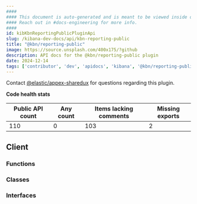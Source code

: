 ```yaml
---
####
#### This document is auto-generated and is meant to be viewed inside our experimental, new docs system.
#### Reach out in #docs-engineering for more info.
####
id: kibKbnReportingPublicPluginApi
slug: /kibana-dev-docs/api/kbn-reporting-public
title: "@kbn/reporting-public"
image: https://source.unsplash.com/400x175/?github
description: API docs for the @kbn/reporting-public plugin
date: 2024-12-14
tags: ['contributor', 'dev', 'apidocs', 'kibana', '@kbn/reporting-public']
---
```




Contact [@elastic/appex-sharedux](https://github.com/orgs/elastic/teams/appex-sharedux) for questions regarding this plugin.

**Code health stats**

| Public API count  | Any count | Items lacking comments | Missing exports |
|-------------------|-----------|------------------------|-----------------|
| 110 | 0 | 103 | 2 |

## Client

### Functions
<DocDefinitionList data={kbnReportingPublicObj.client.functions}/>

### Classes
<DocDefinitionList data={kbnReportingPublicObj.client.classes}/>

### Interfaces
<DocDefinitionList data={kbnReportingPublicObj.client.interfaces}/>


